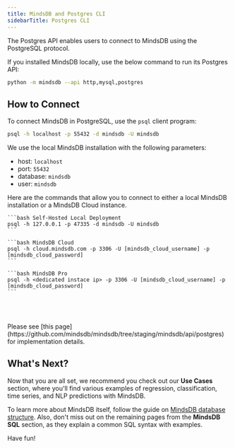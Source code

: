 ```yaml
---
title: MindsDB and Postgres CLI
sidebarTitle: Postgres CLI
---
```


The Postgres API enables users to connect to MindsDB using the PostgreSQL protocol.

<Tip>
If you installed MindsDB locally, use the below command to run its Postgres API:

```bash
python -m mindsdb --api http,mysql,postgres
```
</Tip>

## How to Connect

To connect MindsDB in PostgreSQL, use the `psql` client program:

```bash
psql -h localhost -p 55432 -d mindsdb -U mindsdb
```

We use the local MindsDB installation with the following parameters:

* host: `localhost`
* port: `55432`
* database: `mindsdb`
* user: `mindsdb`

Here are the commands that allow you to connect to either a local MindsDB installation or a MindsDB Cloud instance.

<CodeGroup>

    ```bash Self-Hosted Local Deployment
    psql -h 127.0.0.1 -p 47335 -d mindsdb -U mindsdb
    ```

    ```bash MindsDB Cloud
    psql -h cloud.mindsdb.com -p 3306 -U [mindsdb_cloud_username] -p [mindsdb_cloud_password]
    ```

    ```bash MindsDB Pro
    psql -h <dedicated instace ip> -p 3306 -U [mindsdb_cloud_username] -p [mindsdb_cloud_password]
    ```

</CodeGroup>

<br></br>

<Note>
Please see [this page](https://github.com/mindsdb/mindsdb/tree/staging/mindsdb/api/postgres) for implementation details.
</Note>

## What's Next?

Now that you are all set, we recommend you check out our **Use Cases** section, where you'll find various examples of regression, classification, time series, and NLP predictions with MindsDB.

To learn more about MindsDB itself, follow the guide on [MindsDB database structure](/sql/table-structure/). Also, don't miss out on the remaining pages from the **MindsDB SQL** section, as they explain a common SQL syntax with examples.

Have fun!
